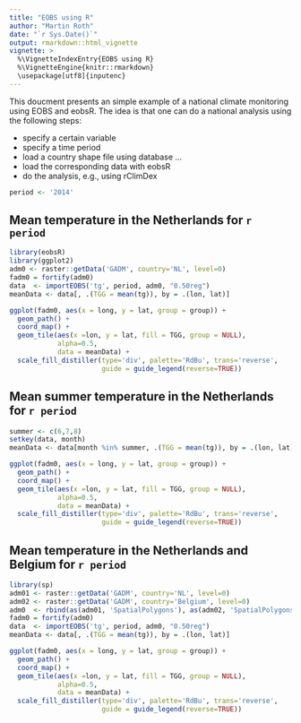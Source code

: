 ```yaml
---
title: "EOBS using R"
author: "Martin Roth"
date: "`r Sys.Date()`"
output: rmarkdown::html_vignette
vignette: >
  %\VignetteIndexEntry{EOBS using R}
  %\VignetteEngine{knitr::rmarkdown}
  \usepackage[utf8]{inputenc}
---
```


This doucment presents an simple example of a national climate monitoring using EOBS and eobsR.
The idea is that one can do a national analysis using the following steps:

- specify a certain variable
- specify a time period
- load a country shape file using database ...
- load the corresponding data with eobsR
- do the analysis, e.g., using rClimDex

```r
period <- '2014'
```
## Mean temperature in the Netherlands for `r period`
```r
library(eobsR)
library(ggplot2)
adm0 <- raster::getData('GADM', country='NL', level=0)
fadm0 = fortify(adm0)
data  <- importEOBS('tg', period, adm0, "0.50reg")
meanData <- data[, .(TGG = mean(tg)), by = .(lon, lat)]
```

```r

ggplot(fadm0, aes(x = long, y = lat, group = group)) +
  geom_path() +
  coord_map() +
  geom_tile(aes(x =lon, y = lat, fill = TGG, group = NULL),
            alpha=0.5,
            data = meanData) +
  scale_fill_distiller(type='div', palette='RdBu', trans='reverse',
                       guide = guide_legend(reverse=TRUE))
```

## Mean summer temperature in the Netherlands for `r period`
```r
summer <- c(6,7,8)
setkey(data, month)
meanData <- data[month %in% summer, .(TGG = mean(tg)), by = .(lon, lat)]
```

```r

ggplot(fadm0, aes(x = long, y = lat, group = group)) +
  geom_path() +
  coord_map() +
  geom_tile(aes(x =lon, y = lat, fill = TGG, group = NULL),
            alpha=0.5,
            data = meanData) +
  scale_fill_distiller(type='div', palette='RdBu', trans='reverse',
                       guide = guide_legend(reverse=TRUE))
```

## Mean temperature in the Netherlands and Belgium for `r period`
```r
library(sp)
adm01 <- raster::getData('GADM', country='NL', level=0)
adm02 <- raster::getData('GADM', country='Belgium', level=0)
adm0  <- rbind(as(adm01, 'SpatialPolygons'), as(adm02, 'SpatialPolygons'), makeUniqueIDs=TRUE)
fadm0 = fortify(adm0)
data  <- importEOBS('tg', period, adm0, "0.50reg")
meanData <- data[, .(TGG = mean(tg)), by = .(lon, lat)]
```

```r

ggplot(fadm0, aes(x = long, y = lat, group = group)) +
  geom_path() +
  coord_map() +
  geom_tile(aes(x =lon, y = lat, fill = TGG, group = NULL),
            alpha=0.5,
            data = meanData) +
  scale_fill_distiller(type='div', palette='RdBu', trans='reverse',
                       guide = guide_legend(reverse=TRUE))
```

